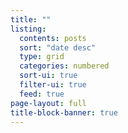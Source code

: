 ```yaml
---
title: ""
listing:
  contents: posts
  sort: "date desc"
  type: grid
  categories: numbered
  sort-ui: true
  filter-ui: true
  feed: true
page-layout: full
title-block-banner: true
---
```


::: column-page
:::
